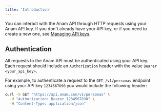 ```yaml
---
title: 'Introduction'
---
```


You can interact with the Anam API through HTTP requests using your Anam API key. If you don't already have your API key, or if you need to create a new one, see [Managing API keys](/guides/get-started/api-key).

## Authentication

All requests to the Anam API must be authenticated using your API key. Each request should include an `Authorization` header with the value `Bearer <your_api_key>`.

For example, to authenticate a request to the `GET /v1/personas` endpoint using your API key `1234567890` you would include the following header:

```bash
curl -X GET "https://api.anam.com/v1/personas" \
  -H "Authorization: Bearer 1234567890" \
  -H "Content-Type: application/json"
```